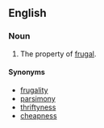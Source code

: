 ==English==

===Noun===
{{en-noun|-}}

#The property of [[frugal]].

====Synonyms====
*[[frugality]]
*[[parsimony]]
*[[thriftyness]]
*[[cheapness]]